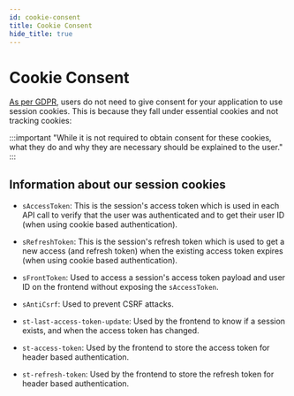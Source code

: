 ```yaml
---
id: cookie-consent
title: Cookie Consent
hide_title: true
---
```


<!-- COPY DOCS -->
<!-- ./session/common-customizations/sessions/cookie-consent.mdx -->

# Cookie Consent

[As per GDPR](https://gdpr.eu/cookies/), users do not need to give consent for your application to use session cookies. This is because they fall under essential cookies and not tracking cookies:

:::important
"While it is not required to obtain consent for these cookies, what they do and why they are necessary should be explained to the user."
:::

## Information about our session cookies

- `sAccessToken`: This is the session's access token which is used in each API call to verify that the user was authenticated and to get their user ID (when using cookie based authentication).

- `sRefreshToken`: This is the session's refresh token which is used to get a new access (and refresh token) when the existing access token expires (when using cookie based authentication).

- `sFrontToken`: Used to access a session's access token payload and user ID on the frontend without exposing the `sAccessToken`.

- `sAntiCsrf`: Used to prevent CSRF attacks.

- `st-last-access-token-update`: Used by the frontend to know if a session exists, and when the access token has changed.

- `st-access-token`: Used by the frontend to store the access token for header based authentication.

- `st-refresh-token`: Used by the frontend to store the refresh token for header based authentication.
